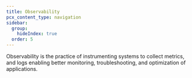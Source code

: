 ```yaml
---
title: Observability
pcx_content_type: navigation
sidebar:
  group:
    hideIndex: true
  order: 5
---
```



Observability is the practice of instrumenting systems to collect metrics, and logs enabling better monitoring, troubleshooting, and optimization of applications.

<DirectoryListing />
